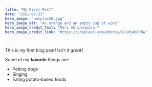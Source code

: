```yaml
---
title: "My First Post"
date: "2021-07-23"
hero_image: "unsplash0.jpg"
hero_image_alt: "An orange and an empty cup of wine"
hero_image_credit_text: "Mary Skrynnikova "
hero_image_credit_link: "https://unsplash.com/photos/uluH5a0sRdw"

---
```


This is my first blog post! Isn't it *great*?

Some of my **favorite** things are:

* Petting dogs
* Singing
* Eating potato-based foods